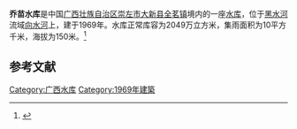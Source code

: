 {{Infobox Reservoir 
|name = 乔苗水库
|nickname = 
|image = 
|image_caption = 
|map = 
|map_caption = 
|pushpin_map = 
|pushpin_map_caption = China Guangxi
|code = BHA42A01393
|class = 
|location_of_reservoir = [[广西壮族自治区|广西壮族自治区]][[崇左市|崇左市]][[大新县|大新县]][[全茗镇|全茗镇]]
|location_of_dam = 
|inflow = 
|outflow = 
|catchment_area = 10
|reservoir_area = 
|mean_depth = 
|maximum_depth = 
|flood_level = 
|normal_water_level = 
|dead_water_level = 
|water_quality = 
|island = 
|maximum_storage_capacity = 
|normal_storage_capacity = 2049万
|dead_storage_capacity = 
|type_of_dam = 
|elevation_of_dam = 
|height_of_dam = 
|length_of_dam = 
|width_of_dam = 
|installed_capacity = 
|irrigated_area =
|start = 
|complete = 1969年
|cost = 
|emigrate = 
|latd = 22.8855
|latm = 
|lats = 
|latNS = N
|longd = 107.2493
|longm = 
|longs = 
|longEW = E
|website = 
|footnotes = 
}}
<mapframe latitude="22.8855" longitude="107.2493" zoom="14" width="280" height="300" align="right" />
'''乔苗水库'''是中国[[广西壮族自治区|广西壮族自治区]][[崇左市|崇左市]][[大新县|大新县]][[全茗镇|全茗镇]]境内的一座[[水库|水库]]，位于[[黑水河|黑水河]]流域[[向水河|向水河]]上，建于1969年。水库正常库容为2049万立方米，集雨面积为10平方千米，海拔为150米。<ref>{{cite web|url=http://brim.ihb.ac.cn/12/CN/12.asp|title=中国大中型水库基本特征数据库|work=中国生物多样性信息系统内陆水体生物学分部|deadurl=yes|archiveurl=https://web.archive.org/web/20120402061833/http://brim.ihb.ac.cn/12/CN/12.asp|archivedate=2012-04-02|accessdate=2012-03-28}}</ref>

== 参考文献 ==
{{Reflist}}

{{广西小作品}}

[[Category:广西水库|Category:广西水库]]
[[Category:1969年建築|Category:1969年建築]]